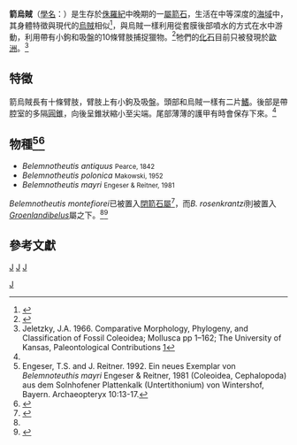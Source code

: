{{Automatic Taxobox
| taxon = Belemnotheutis
| authority = Pearce，1842
| fossil_range = {{fossil range|166.1|152}}[[侏羅紀|侏羅紀]]中晚期
| image =Belemnotheutis 3d.jpg
| image_caption = 藝術筆下的箭烏賊復原圖
| type_species = ''Belemnotheutis antiquus''
| type_species_authority = Pearce, 1847
| subdivision_ranks = [[Species|Species]]
| subdivision = 見內文
}}

'''箭烏賊'''（[[學名|學名]]：{{lang|la|'''''Belemnotheutis'''''}}）是生存於[[侏羅紀|侏羅紀]]中晚期的一[[屬|屬]][[箭石|箭石]]，生活在中等深度的[[海域|海域]]中，其身體特徵與現代的[[烏賊|烏賊]]相似<ref>{{cite web| language = zh-cn| publisher = 中國日報網| title = 英國發現侏羅紀箭烏賊化石1.5億年前墨汁仍能寫出字| url = http://www2.chinadaily.com.cn/hqzx/2009-08/20/content_8591347.htm| date = 2009-08-20| accessdate = 2011-02-16| archive-date = 2020-08-29| archive-url = https://web.archive.org/web/20200829133422/https://www.chinadaily.com.cn/hqzx/2009-08/20/content_8591347.htm| dead-url = no}}</ref>，與烏賊一樣利用從套膜後部噴水的方式在水中游動，利用帶有小鉤和吸盤的10條臂肢捕捉獵物。<ref name="Fossils">{{cite book | title=Fossils | url=https://archive.org/details/fossils0000walk_e1r0 | publisher=[[Dorling_Kindersley|Dorling Kindersley]] | author={{link-en|西里爾·沃克 (古生物學家)|Cyril Walker (palaeontologist)|Walker, Cyril}} | last2=Ward | first2=David | authorlink2=David Ward (palaeontologist) | series=Smithsonian Handbooks | year=2002 | page=[https://archive.org/details/fossils0000walk_e1r0/page/165 165] | isbn=0789489848 | edition=revised, illustrated}}</ref>牠們的[[化石|化石]]目前只被發現於[[歐洲|歐洲]]。<ref name="jeletzky">Jeletzky, J.A. 1966. Comparative Morphology, Phylogeny, and Classification of Fossil Coleoidea; Mollusca pp 1–162; The University of Kansas, Paleontological Contributions [http://kuscholarworks.ku.edu/dspace/handle/1808/3816]</ref>

== 特徵 ==
箭烏賊長有十條臂肢，臂肢上有小鉤及吸盤。頭部和烏賊一樣有二片[[鰭|鰭]]。後部是帶腔室的多隔[[圓錐|圓錐]]，向後呈錐狀縮小至尖端。尾部薄薄的護甲有時會保存下來。<ref name="Fossils" />

== 物種<ref name="engeser">Engeser, T.S. and J. Reitner.  1992. Ein neues Exemplar von ''Belemnoteuthis mayri'' Engeser & Reitner, 1981 (Coleoidea, Cephalopoda) aus dem Solnhofener Plattenkalk (Untertithonium) von Wintershof, Bayern. Archaeopteryx 10:13-17.</ref><ref name="poland">{{cite journal|last1=Pugaczewska|first1=Halina|year=1961|title=Belemnoids from the Jurassic of Poland|journal=Acta Palaeontologica Polonica|volume=VI|issue=2|url=http://www.app.pan.pl/archive/published/app06/app06-105.pdf|accessdate=February 8, 2011|archive-date=2017-03-12|archive-url=https://web.archive.org/web/20170312201109/http://www.app.pan.pl/archive/published/app06/app06-105.pdf|dead-url=no}}</ref> ==
*''Belemnotheutis antiquus'' <small>Pearce, 1842</small>
*''Belemnotheutis polonica'' <small>Makowski, 1952</small>
*''Belemnotheutis mayri'' <small>Engeser & Reitner, 1981</small>

''Belemnotheutis montefiorei''已被置入[[閉箭石屬|閉箭石屬]]<ref>{{Cite journal| first1 = D. T.| title = Phragmoteuthida (Cephalopoda: Coleoidea) from the Lower Jurassic of Dorset, England| journal = Palaeontology| volume = 49| issue = 3| last1 = Donovan| pages = 673–684| year = 2006| doi = 10.1111/j.1475-4983.2006.00552.x}}</ref>，而''B. rosenkrantzi''則被置入''[[Groenlandibelus|Groenlandibelus]]''屬之下。<ref name="jeletzky" /><ref name="bandel">{{cite conference|last1=Bandel|first1=Klaus|last2=Stinnesbeck|first2=Wolfgang|year=2005|editor1=Martin Košt'ák|editor2=Jaroslav Marek|title=''Naefia'' Wetzel, 1930 from Quriquina Formation (Maastrichtian), a relative of the Spirulida (Coleoida, Cephalopoda)?|conference=2nd International Symposium "Coleoid Cephalopods Through Time"|pages=11–15|publisher=Charles University of Prague, Faculty of Science|url=http://rogov.zwz.ru/ColeoidCephalopodsThroughTime_2005.pdf|archive-url=https://web.archive.org/web/20081221054420/http://rogov.zwz.ru/ColeoidCephalopodsThroughTime_2005.pdf|dead-url=yes|archive-date=December 21, 2008|accessdate=February 9, 2011}}</ref>

== 參考文獻 ==
{{reflist}}
{{Taxonbar}}
[[分類:箭烏賊科|J]]
[[分類:侏羅紀動物|J]]
[[分類:侏羅紀頭足綱|J]]
[[Category:_1842年描述的分类群|J]]